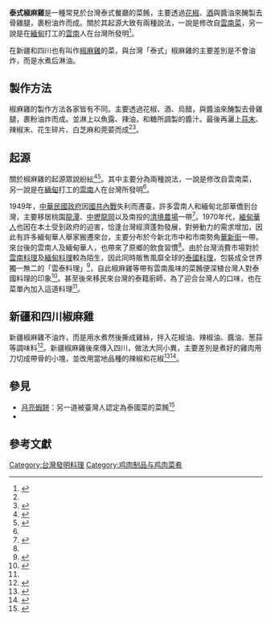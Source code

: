 {{Infobox food
| name = 泰式椒麻雞
| image = Food 椒麻雞, 泰鄉雲餐廳, 台北 (16734421003).jpg
| image_size = 250px
| caption = 椒麻雞
| alternate_name =
| country = 
| region = 台灣
| creator =
| course = 主食
| served = 熱食
| main_ingredient = 花椒、酒、醬油、麵粉、雞腿、魚露、辣油、糖
| variations =
| calories =
| other =
}}

'''泰式椒麻雞'''是一種常見於台灣泰式餐廳的菜餚，主要透過[[花椒|花椒]]、[[酒|酒]]與醬油來醃製去骨雞腿，裹粉油炸而成。關於其起源大致有兩種說法，一說是修改自[[雲南菜|雲南菜]]，另一說是在[[緬甸|緬甸]]打工的[[雲南|雲南]]人在台灣所發明<ref name=":0">{{Cite journal|title=描繪臺灣泰國餐廳的食物文化|author=遲恒昌|url=http://journal.ndhu.edu.tw/2019/%e6%8f%8f%e7%b9%aa%e8%87%ba%e7%81%a3%e6%b3%b0%e5%9c%8b%e9%a4%90%e5%bb%b3%e7%9a%84%e9%a3%9f%e7%89%a9%e6%96%87%e5%8c%96/|date=|journal=人社東華|publisher=|accessdate=|issue=22|doi=|others=|year=2019|volume=|page=|language=zh-TW|format=|pmid=|work=|archive-date=2020-07-19|archive-url=https://web.archive.org/web/20200719170611/http://journal.ndhu.edu.tw/2019/%E6%8F%8F%E7%B9%AA%E8%87%BA%E7%81%A3%E6%B3%B0%E5%9C%8B%E9%A4%90%E5%BB%B3%E7%9A%84%E9%A3%9F%E7%89%A9%E6%96%87%E5%8C%96/|dead-url=no}}</ref>。

在新疆和四川也有叫作[[#新疆和四川椒麻雞|椒麻雞]]的菜，與台灣「泰式」椒麻雞的主要差別是不會油炸，而是水煮后淋油。

== 製作方法 ==
椒麻雞的製作方法各家皆有不同。主要透過花椒、酒、烏醋，與醬油來醃製去骨雞腿，裹粉油炸而成。並淋上以魚露、辣油，和糖所調製的醬汁。最後再灑上[[蒜末|蒜末]]、辣椒末、花生碎片、白芝麻和莞荽而成<ref name=":0" /><ref>{{Cite book|title=滇味到龍岡|last=焦桐|first=|publisher=二魚文化|year=2013|isbn=9789865813093|location=臺北市|pages=}}</ref>{{Rp|101-103}}。

== 起源 ==
關於椒麻雞的起源眾說紛紜<ref name=":2">{{Cite web|title=Thai Food in Taiwan: Tracing the Contours of Transnational Taste|url=https://www.ingentaconnect.com/content/lwish/nf/2011/00000074/00000074/art00005;jsessionid=4mbi8cp27c3qf.x-ic-live-02|accessdate=2020-07-19|date=2011-12-19|last=Chi|first=Heng-Chang|work=www.ingentaconnect.com|language=en|archive-date=2020-07-20|archive-url=https://web.archive.org/web/20200720053401/https://www.ingentaconnect.com/content/lwish/nf/2011/00000074/00000074/art00005|dead-url=no}}</ref><ref>{{Cite web|title=泰國根本沒有椒麻雞！鄉民曝緬甸華僑逃難史：是雲南菜|url=https://www.ctwant.com/article/50315|accessdate=2020-07-19|work=www.ctwant.com|language=zh-TW|archive-date=2020-07-19|archive-url=https://web.archive.org/web/20200719191336/https://www.ctwant.com/article/50315|dead-url=no}}</ref>。其中主要分為兩種說法，一說是修改自雲南菜，另一說是在[[緬甸|緬甸]]打工的[[雲南|雲南]]人在台灣所發明<ref name=":0" />。

1949年，[[中華民國政府|中華民國政府]]因[[国共内战|國共內戰]]失利而遷臺，許多雲南人和緬甸北部華僑到台灣，主要移居桃園[[龍潭區_(台灣)|龍潭]]、[[中壢區|中壢]][[龍岡|龍岡]]以及南投的[[清境農場|清境農場]]一帶<ref name=":1">{{Cite web|title=椒麻雞和雲滇料理為何常見於台灣的泰式餐廳？|url=https://www.thenewslens.com/article/106332|accessdate=2020-07-19|date=2018-10-21|last=GeogDaily地理眼|work=The News Lens 關鍵評論網|language=zh-TW|archive-date=2020-07-19|archive-url=https://web.archive.org/web/20200719170509/https://www.thenewslens.com/article/106332|dead-url=no}}</ref>。1970年代，[[緬甸華人|緬甸華人]]也因在本土受到政府的迫害，恰逢台灣經濟蓬勃發展，對勞動力的需求增加，因此有許多緬甸華人舉家搬遷來台，主要分布於今新北市中和市南勢角[[中和華新街商圈|華新街]]一帶。來台後的雲南人及緬甸華人，也帶來了原鄉的飲食習慣<ref name=":1" />。由於台灣消費市場對於[[雲南料理|雲南料理]]及[[緬甸料理|緬甸料理]]較為陌生，因此同時販售風靡全球的[[泰國飲食|泰國料理]]，包裝成全世界獨一無二的「雲泰料理」<ref name="搶進美食街">{{cite book | title=搶進美食街 | publisher= | series=Win系列 | year=2016 | isbn=978-957-13-6839-9 | url=https://books.google.nl/books?id=Hob5DQAAQBAJ&pg=PA46 | language=zh | access-date=2021-09-13 | page=46 | archive-date=2021-09-13 | archive-url=https://web.archive.org/web/20210913031328/https://books.google.nl/books?id=Hob5DQAAQBAJ&pg=PA46 | dead-url=no }}</ref>，自此椒麻雞等帶有雲南風味的菜餚便深植台灣人對泰國料理的印象<ref>{{Cite journal|title=飄洋過海的邊境飲食－雲泰料理初探|author=|url=https://www.airitilibrary.com/Publication/alDetailedMesh?DocID=P20160118001-201108-201601180022-201601180022-4-12|last=-{于}-|first=仁壽|date=2011-08|journal=中華飲食文化基金會會訊|issue=3|doi=10.6644/QFCDC.2011.17.03.01|others=|year=|volume=17|page=|pages=4–12|language=zh|pmid=}}</ref>。甚至後來移民來台灣的泰籍廚師，為了迎合台灣人的口味，也在菜單內加入這道料理<ref name=":2" />。

==新疆和四川椒麻雞==
新疆椒麻雞不油炸，而是用水煮然後撕成雞絲，拌入花椒油、辣椒油、醬油、葱蒜等調味料<ref>{{cite news|date=2020-01-16|publisher=新京报|author=王萍|editor=李扬|title=名厨料理年夜饭——椒麻鸡里吃出“难得糊涂”|url=http://www.bjnews.com.cn/feature/2020/01/16/675440.html|accessdate=2020-09-28|archive-date=2020-02-02|archive-url=https://web.archive.org/web/20200202232059/http://www.bjnews.com.cn/feature/2020/01/16/675440.html|dead-url=no}}</ref>。新疆椒麻雞後來傳入四川，做法大同小異，主要差別是煮好的雞肉用刀切成帶骨的小塊，並改用當地品種的辣椒和花椒<ref>{{cite news |title=摩登食經——辣椒與川菜 |url=https://hd.stheadline.com/news/columns/501/20200509/853080/%E5%B0%88%E6%AC%84-%E6%91%A9%E7%99%BB%E9%A3%9F%E7%B6%93-%E8%BE%A3%E6%A4%92%E8%88%87%E5%B7%9D%E8%8F%9C |accessdate=2021-09-06 |work=頭條日報 Headline Daily |language=zh-yue-Hant-HK |archive-date=2021-09-06 |archive-url=https://web.archive.org/web/20210906013145/https://hd.stheadline.com/news/columns/501/20200509/853080/%E5%B0%88%E6%AC%84-%E6%91%A9%E7%99%BB%E9%A3%9F%E7%B6%93-%E8%BE%A3%E6%A4%92%E8%88%87%E5%B7%9D%E8%8F%9C |dead-url=no }}</ref><ref>{{cite news |title=初到成都，這些美食不可錯過 - 兩岸 |url=https://www.chinatimes.com/realtimenews/20160816002560-260409?chdtv |accessdate=2021-09-06 |work=中時新聞網 |language=zh-TW |archive-date=2021-09-06 |archive-url=https://web.archive.org/web/20210906014644/https://www.chinatimes.com/realtimenews/20160816002560-260409?chdtv |dead-url=no }}</ref>。

==參見==
* [[月亮蝦餅|月亮蝦餅]]：另一道被臺灣人認定為泰國菜的菜餚<ref>{{cite book | title=續‧臺灣沒說你不知道：生活在紛擾年代，七十則包山包海、愛鄉愛土的冷知識 | publisher=尖端出版 | series=臺灣沒說你不知道 | year=2018 | isbn=978-957-10-8161-8 | url=https://books.google.com/books?id=sld1DwAAQBAJ&pg=PT103 | language=zh | access-date=2021-09-06 | page=103 | archive-date=2021-09-06 | archive-url=https://web.archive.org/web/20210906013140/https://books.google.com/books?id=sld1DwAAQBAJ&pg=PT103 | dead-url=no }}</ref>
* {{lj|日式油淋雞|油淋鶏#日式油淋鶏}}

== 參考文獻 ==
{{Reflist|2}}

[[Category:台灣發明料理|Category:台灣發明料理]]
[[Category:鸡肉制品与鸡肉菜肴|Category:鸡肉制品与鸡肉菜肴]]